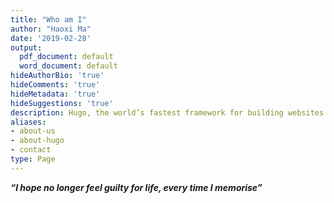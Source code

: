 ```yaml
---
title: "Who am I"
author: "Haoxi Ma"
date: '2019-02-28'
output:
  pdf_document: default
  word_document: default
hideAuthorBio: 'true'
hideComments: 'true'
hideMetadata: 'true'
hideSuggestions: 'true'
description: Hugo, the world’s fastest framework for building websites
aliases:
- about-us
- about-hugo
- contact
type: Page
---
```


***"I hope no longer feel guilty for life, every time I memorise"***



